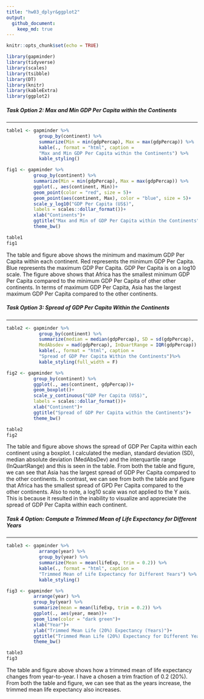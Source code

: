```yaml
---
title: "hw03_dplyr&ggplot2"
output: 
  github_document:
    keep_md: true
---
```


```r
knitr::opts_chunk$set(echo = TRUE)
```

```r
library(gapminder)
library(tidyverse)
library(scales)
library(tsibble)
library(DT)
library(knitr)
library(kableExtra)
library(ggplot2)
```

<style type="text/css">
.twoC {width: 100%}
.clearer {clear: both}
.twoC .table {max-width: 50%; float: left}
.twoC img {max-width: 49%; float: right}
</style>
<!-- Code derived from https://gist.github.com/jennybc/e9e9aba6ba18c72cec26#file-2015-03-02_plot-next-to-table-rmd Allows for putting figures and tables side-by-side -->


##### **Task Option 2: Max and Min GDP Per Capita within the Continents**

---------------------

```r
table1 <- gapminder %>%
            group_by(continent) %>%
            summarize(Min = min(gdpPercap), Max = max(gdpPercap)) %>%
            kable(., format = "html", caption = 
            "Max and Min GDP Per Capita within the Continents") %>%
            kable_styling()
```
<!-- Putting the table into a variable called table1 so we can print it out later side-by-side with the figure. Finding the min and max gdpPercap for each continent. -->

```r
fig1 <- gapminder %>%
          group_by(continent) %>%
          summarize(Min = min(gdpPercap), Max = max(gdpPercap)) %>%
          ggplot(., aes(continent, Min))+
          geom_point(color = "red", size = 5)+
          geom_point(aes(continent, Max), color = "blue", size = 5)+
          scale_y_log10("GDP Per Capita (US$)", 
          labels = scales::dollar_format())+
          xlab("Continents")+
          ggtitle("Max and Min of GDP Per Capita within the Continents")+
          theme_bw()
```
<!-- Putting the figure into a variable called fig1 so we can print it out later side-by-side with the table. Plotting the min and max gdpPercap for each continent using geom point. -->

<div class="twoC">
```r
table1
fig1
```
</div>
<div class="clearer"></div>
<!-- Printing table 1 and figure 1 side-by-side -->

The table and figure above shows the minimum and maximum GDP Per Capita within each continent. Red represents the minimum GDP Per Capita. Blue represents the maximum GDP Per Capita. GDP Per Capita is on a log10 scale. The figure above shows that Africa has the smallest minimum GDP Per Capita compared to the minimum GDP Per Capita of other other continents. In terms of maximum GDP Per Capita, Asia has the largest maximum GDP Per Capita compared to the other continents. 

##### **Task Option 3: Spread of GDP Per Capita Within the Continents** 

---------------------

```r
table2 <- gapminder %>%
            group_by(continent) %>%
            summarize(median = median(gdpPercap), SD = sd(gdpPercap),  
            MedAbsdev = mad(gdpPercap), InQuartRange = IQR(gdpPercap)) %>%
            kable(., format = "html", caption = 
            "Spread of GDP Per Capita Within the Continents")%>%
            kable_styling(full_width = F)
```
<!-- Putting the table into a variable called table2 so we can print it out later side-by-side with the figure. Finding the spread of gdpPercap within the continents. Full_width compresses the columns together.-->

```r
fig2 <- gapminder %>%
          group_by(continent) %>%
          ggplot(., aes(continent, gdpPercap))+
          geom_boxplot()+
          scale_y_continuous("GDP Per Capita (US$)", 
          labels = scales::dollar_format())+
          xlab("Continent")+
          ggtitle("Spread of GDP Per Capita within the Continents")+
          theme_bw()
```
<!-- Putting the boxplot figure into a variable called fig2 so we can print it out later side-by-side with the table. -->

<div class = "twoC">
```r
table2
fig2
```
</div>
<div class="clearer"></div>
<!-- Printing table 2 and figure 2 side-by-side -->

The table and figure above shows the spread of GDP Per Capita within each continent using a boxplot. I calculated the median, standard deviation (SD), median absolute deviation (MedAbsDev) and the interquartile range (InQuartRange) and this is seen in the table. From both the table and figure, we can see that Asia has the largest spread of GDP Per Capita compared to the other continents. In contrast, we can see from both the table and figure that Africa has the smallest spread of GPD Per Capita compared to the other continents. Also to note, a log10 scale was not applied to the Y axis. This is because it resulted in the inability to visualize and appreciate the spread of GDP Per Capita within each continent. 



##### **Task 4 Option: Compute a Trimmed Mean of Life Expectancy for Different Years**

---------------------

```r
table3 <- gapminder %>%
            arrange(year) %>%
            group_by(year) %>%
            summarize(Mean = mean(lifeExp, trim = 0.2)) %>%
            kable(., format = "html", caption = 
            "Trimmed Mean of Life Expectancy for Different Years") %>%
            kable_styling()

```
<!-- Putting the table into a variable called table3 so we can print it out later side-by-side with the figure. Calculate the mean lifeExp and trimming 0.2 of observations from each end.  -->

```r
fig3 <- gapminder %>%
          arrange(year) %>%
          group_by(year) %>%
          summarize(mean = mean(lifeExp, trim = 0.2)) %>%
          ggplot(., aes(year, mean))+
          geom_line(color = "dark green")+
          xlab("Year")+
          ylab("Trimmed Mean Life (20%) Expectancy (Years)")+
          ggtitle("Trimmed Mean Life (20%) Expectancy for Different Years")+
          theme_bw()
```
<!-- Putting the figure into a variable called fig3 so we can print it out later side-by-side with the table -->

<div class = "twoC">
```r
table3
fig3
```
</div>
<div class="clearer"></div>
<!-- Printing table 3 and figure 3 side-by-side -->

The table and figure above shows how a trimmed mean of life expectancy changes from year-to-year. I have a chosen a trim fraction of 0.2 (20%). From both the table and figure, we can see that as the years increase, the trimmed mean life expectancy also increases.




